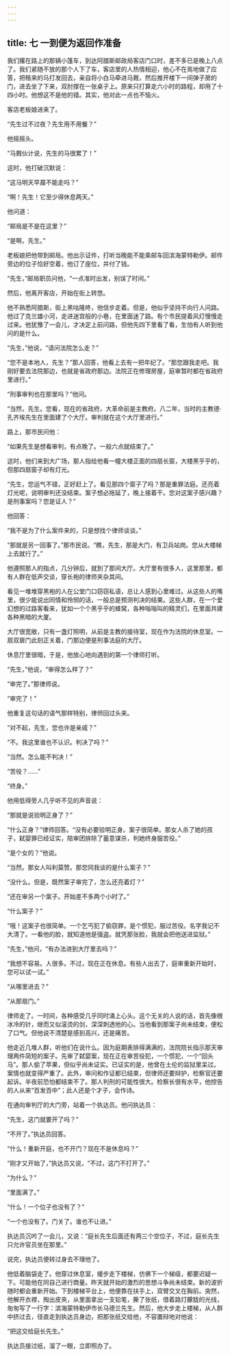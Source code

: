 ```yaml
---
---
---
```

title: 七 一到便为返回作准备
---




我们撂在路上的那辆小篷车，到达阿腊斯邮政局客店门口时，差不多已是晚上八点了。我们紧随不放的那个人下了车，客店里的人热情相迎，他心不在焉地做了应答，把租来的马打发回去，亲自将小白马牵进马厩，然后推开楼下一间弹子房的门，进去坐了下来，双肘撑在一张桌子上。原来只打算走六小时的路程，却用了十四小时。他想这不是他的错。其实，他对此一点也不恼火。

客店老板娘进来了。

“先生过不过夜？先生用不用餐？”

他摇摇头。

“马厩伙计说，先生的马很累了！”

这时，他打破沉默说：

“这马明天早晨不能走吗？”

“啊！先生！它至少得休息两天。”

他问道：

“邮局是不是在这里？”

“是啊，先生。”

老板娘把他带到邮局。他出示证件，打听当晚能不能乘邮车回滨海蒙特勒伊。邮件旁边的位子恰好空着，他订了座位，并付了钱。

“先生，”邮局职员问他，“一点准时出发，别误了时间。”

然后，他离开客店，开始在街上转悠。

他不熟悉阿腊斯，街上黑咕隆咚，他信步走着。但是，他似乎坚持不向行人问路。他过了克兰雄小河，走进迷宫般的小巷，在里面迷了路。有个市民提着风灯慢慢走过来。他犹豫了一会儿，才决定上前问路，但他先四下里看了看，生怕有人听到他问的是什么。

“先生，”他说，“请问法院怎么走？”

“您不是本地人，先生？”那人回答，他看上去有一把年纪了。“那您跟我走吧。我刚好要去法院那边，也就是省政府那边。法院正在修理房屋，庭审暂时都在省政府里进行。”

“刑事审判也在那里吗？”他问。

“当然，先生。您看，现在的省政府，大革命前是主教府。八二年，当时的主教德·孔齐埃先生在里面建了个大厅。审判就在这个大厅里进行。”

路上，那市民问他：

“如果先生是想看审判，有点晚了。一般六点就结束了。”

这时，他们来到大广场，那人指给他看一幢大楼正面的四扇长窗，大楼黑乎乎的，但那四扇窗子却有灯光。

“先生，您运气不错，正好赶上了。看见那四个窗子了吗？那是重罪法庭。还亮着灯光呢，说明审判还没结束。案子想必拖延了，晚上接着干。您对这案子感兴趣？是刑事案吗？您是证人？”

他回答：

“我不是为了什么案件来的，只是想找个律师谈谈。”

“那就是另一回事了。”那市民说。“瞧，先生，那是大门，有卫兵站岗。您从大楼梯上去就行了。”

他遵照那人的指点，几分钟后，就到了那间大厅。大厅里有很多人，这里那里，都有人群在低声交谈，穿长袍的律师夹杂其间。

看见一堆堆穿黑袍的人在公堂门口窃窃私语，总让人感到心里难过。从这些人的嘴里，很少能说出同情和怜悯的话，一般总是预测判决的结果。这些人群，在一个爱幻想的过路客看来，犹如一个个黑乎乎的蜂窝，各种嗡嗡叫的精灵们，在里面共建各种黑暗的大厦。

大厅很宽敞，只有一盏灯照明，从前是主教的接待室，现在作为法院的休息室。一扇双扉门此刻正关着，门那边便是刑事法庭的大厅。

休息厅里很暗，于是，他放心地向遇到的第一个律师打听。

“先生，”他说，“审得怎么样了？”

“审完了。”那律师说。

“审完了！”

他重复这句话的语气那样特别，律师回过头来。

“对不起，先生，您也许是亲戚？”

“不。我这里谁也不认识。判决了吗？”

“当然。怎么能不判决！”

“苦役？……”

“终身。”

他用低得旁人几乎听不见的声音说：

“那就是说验明正身了？”

“什么正身？”律师回答。“没有必要验明正身。案子很简单。那女人杀了她的孩子，弑婴罪已经证实，陪审团排除了蓄意谋杀，判她终身服苦役。”

“是个女的？”他说。

“当然。那女人叫利莫赞。那您同我谈的是什么案子？”

“没什么。但是，既然案子审完了，怎么还亮着灯？”

“还在审另一个案子。开始差不多两个小时了。”

“什么案子？”

“哦！这案子也很简单。一个乞丐犯了偷窃罪，是个惯犯，服过苦役。名字我记不大清了。一看他的脸，就知道他是强盗。就凭那张脸，我就会把他送进监狱。”

“先生，”他问，“有办法进到大厅里去吗？”

“我想不容易。人很多。不过，现在正在休息。有些人出去了，庭审重新开始时，您可以试一试。”

“从哪里进去？”

“从那扇门。”

律师走了。一时间，各种感受几乎同时涌上心头。这个无关的人说的话，首先像根冰冷的针，继而又似滚烫的剑，深深刺透他的心。当他看到那案子尚未结束，便松了口气。但他说不清楚是感到高兴，还是痛苦。

他走近几堆人群，听他们在说什么。因为庭期表排得满满的，法院院长指示那天审理两件简短的案子。先审了弑婴案，现在正在审苦役犯，一个惯犯，一个“回头马”。那人偷了苹果，但似乎尚未证实。已证实的是，他曾在土伦的监狱里呆过。案情也就变得严重了。此外，审问和作证都已结束，但律师还要辩护，检察官还要起诉。半夜前恐怕都结束不了。那人判刑的可能性很大。检察长很有水平，他控告的人从来“百发百中”；此人还是个才子，会作诗。

在通向审判厅的大门旁，站着一个执达员。他问执达员：

“先生，这门就要开了吗？”

“不开了。”执达员回答。

“什么！重新开庭，也不开门？现在不是休息吗？”

“刚才又开始了，”执达员又说，“不过，这门不打开了。”

“为什么？”

“里面满了。”

“什么！一个位子也没有了？”

“一个也没有了。门关了。谁也不让进。”

执达员沉吟了一会儿，又说：“庭长先生后面还有两三个空位子，不过，庭长先生只允许官员坐在那里。”

说完，执达员便转过身去不理他了。

他低着脑袋走了。他穿过休息室，缓步走下楼梯，仿佛下一个梯级，都要迟疑一下。可能他在同自己进行商量。昨天就开始的激烈的思想斗争尚未结束。新的波折随时都会重新开始。下到楼梯平台上，他便靠在扶手上，双臂交叉在胸前。突然，他解开衣襟，掏出皮夹，从里面拿出一支铅笔，撕了张纸，借着路灯朦胧的光线，匆匆写了一行字：滨海蒙特勒伊市长马德兰先生。然后，他大步走上楼梯，从人群中挤过去，径直走到执达员身边，把那张纸交给他，不容置辩地对他说：

“把这交给庭长先生。”

执达员接过纸，溜了一眼，立即照办了。